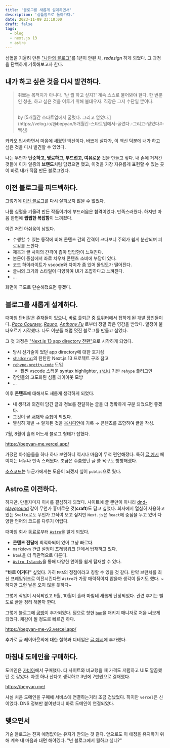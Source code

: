 ```yaml
---
title: '블로그를 새롭게 설계하면서'
description: '심플함으로 돌아가다.'
date: 2023-11-09 23:10:00
draft: false
tags:
  - blog
  - next.js 13
  - astro
---
```


심혈을 기울려 만든 ["나만의 블로그"](https://bepyan.github.io/)를 1년이 안된 채, _redesign_ 하게 되었다.
그 과정을 단백하게 기록해보고자 한다.

## 내가 하고 싶은 것을 다시 발견하다.

> 취뽀는 목적지가 아니다.
> '난 뭘 하고 싶지?' 계속 스스로 물어봐야 한다.
> 한 번뿐인 청춘, 하고 싶은 것을 이루기 위해 불태우자. 직장은 그저 수단일 뿐이다.
>
> <br />
> by [5개월간 스타트업에서 굴렀다. 그리고 얻었다.](https://velog.io/@bepyan/5개월간-스타트업에서-굴렀다.-그리고-얻었다#-백신)

카카오 입사하면서 마음에 새겼던 백신이다.
바쁘게 살다가, 이 백신 덕분에 내가 하고 싶은 것을 다시 발견할 수 있었다.

나는 무언가 **단순하고, 명료하고, 부드럽고, 여유로운** 것을 만들고 싶다.
내 손에 거쳐간 것들에 이가 일종의 **브랜드**처럼 담겼으면 했고, 이것을 가장 자유롭게 표현할 수 있는 곳이 바로 내가 직접 만든 블로그였다.

## 이전 블로그를 피드벡하다.

그렇기에 [이전 블로그](https://bepyan.github.io/)를 다시 살펴보지 않을 수 없었다.

나름 심혈을 기울려 만든 작품이기에 부드러움은 합격이었다. 만족스러웠다.
하지만 마음 한편에 **찝찝한 복잡함**이 느껴졌다.

이런 저런 아쉬움이 남았다.

- 수행할 수 있는 동작에 비해 콘텐츠 간의 간격이 크다보니 주의가 쉽게 분산되며 피로감를 느낀다.
- 제목과 글 사이의 간격이 좁아 답답함이 느껴진다.
- 본문이 중심에서 좌로 치우쳐 콘텐츠 소비에 부담이 있다.
- 코드 하이라이트가 vscode와 차이가 좀 있어 몰입도가 떨어진다.
- 글씨의 크기와 스타일이 다양하여 UI가 조잡하다고 느껴진다.
- ...

화면이 극도로 단순해졌으면 좋겠다.

## 블로그를 새롭게 설계하다.

때마침 단비같은 존재들이 있으니, 바로 출퇴근 중 트위터에서 접하게 된 개발 장인들이다.
[_Paco Coursey_](https://paco.me/), [_Rauno_](https://rauno.me/), [_Anthony Fu_](https://antfu.me/) 로부터 정말 많은 영감을 받았다.
열정이 불타오르기 시작했다. 나도 이분들 처럼 멋진 블로그를 만들고 싶었다.

그 첫 과정은 ["Next.js 13 app directory 전환"](https://github.com/bepyan/bepyan.me)으로 시작하게 되었다.

- 당시 신기술이 었던 app directory에 대한 호기심
- [`shadcn/ui`](https://github.com/shadcn-ui/ui)의 탄탄한 Next.js 13 프로젝트 구조 참고
- [`rehype-pretty-code`](https://rehype-pretty-code.netlify.app/) 도입
  - 훨씬 vscode 스러운 syntax highlighter, [`shiki`](https://github.com/shikijs/shiki) 기반 `rehype` 플러그인
- 장인들의 고도화된 심플 레이아웃 모방
- ...

이후 **콘텐츠**에 대해서도 새롭게 생각하게 되었다.

- 내 생각과 의견이 담긴 글과 정보를 전달하는 글을 더 명확하게 구분 되었으면 좋겠다.
- 그것이 곧 [서재](https://bepyan.me/writing)와 [수첩](https://bepyan.me/note)이 되었다.
- 열심히 개발 → 알게된 것을 [옵시디언](https://obsidian.md/)에 기록 → 콘텐츠를 조합하여 글을 작성.

7월, 8월이 흘러 어느새 블로그 형태가 잡혔다.

https://bepyan-me.vercel.app/

가졌던 아쉬움들을 하나 하나 보완하니 역시나 마음이 무척 편안해졌다. 특히 [글 예시](https://bepyan-me.vercel.app/posts/example) 페이지는 너무나 만족 스러웠다. 조금은 주춤했던 글 쓸 욕구도 빵빵해졌다.

[소스코드](https://github.com/bepyan/bepyan.me)는 누군가에게는 도움이 되겠지 싶어 `public`으로 뒀다.

## Astro로 이전하다.

하지만, 만들자마자 이사를 결심하게 되었다.
사이트에 글 뿐만이 아니라 [dnd-playground](https://github.com/bepyan/dnd-playground) 같이 무언가 흥미로운 것(**craft**)도 담고 싶었다. 회사에서 열심히 사용하고 있는 `Svelte`로도 무언가 끄적여 보고 싶지만 `Next.js`은 `React`에 중점을 두고 있어 다양한 언어의 코드를 다루기 어렵다.

때마침 회사 동료로부터 [`Astro`](https://astro.build/)을 알게 되었다.

- **콘텐츠 전달**에 최적화되어 있어 그냥 빠르다.
- `markdown` 관련 설정이 프레임워크 단에서 탑재하고 있다.
- `html`을 더 직관적으로 다룬다.
- [`Astro Islands`](https://docs.astro.build/en/concepts/islands/)을 통해 다양한 언어를 쉽게 탑재할 수 있다.

**"바로 이거다"** 싶었다.
가히 `MPA`의 정점이라고 칭할 수 있을 것 같다. 만약 브런치를 최신 프레임워크로 이전시킨다면 `Astro`가 가장 매력적이지 않을까 생각이 들기도 했다. ~하지만 그런 날은 오지 않을 듯하다~

그렇게 작업이 시작되었고 9월, 10월이 흘러 마침네 새롭게 단장되었다.
관련 후기는 별도로 글을 정리 해볼까 한다.

그렇게 블로그에 [공방](https://bepyan.me/craft)이 추가되었다.
덤으로 핫한 [`bun`](https://bun.sh/package-manager)을 패키지 매니저로 처음 써보게 되었다. 체감이 될 정도로 빠르긴 하다.

https://bepyan-me-v2.vercel.app/

추가로 글 레이아웃의에 대한 철학과 디테일은 [글 예시](/post/example)에 추가했다.

## 마침내 도메인을 구매하다.

도메인은 [가비아](https://www.gabia.com/)에서 구매했다. 타 사이트와 비교했을 때 가격도 저렴하고 UI도 깔끔했던 것 같았다. 자켓 하나 산다고 생각하고 3년에 7만원으로 결재했다.

https://bepyan.me/

사실 처음 도메인을 구매해 서비스에 연결하는거라 조금 겁났었다.
하지만 `vercel`은 신이었다.
DNS 정보만 붙여놨더니 바로 도메인이 연결되었다.

## 맺으면서

기술 블로그는 진짜 애정없이는 유지가 안되는 것 같다. 앞으로도 이 애정을 유지하기 위해 계속 내 마음과 대면 해야겠다. "넌 블로그에서 뭘하고 싶니?"

